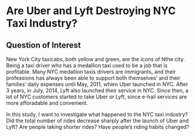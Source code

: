 <!--
This is for including Chapter 1.  Notice that it's also good practice to name your chunk.  This will help you debug potential issues as you knit.  The chunk above is called intro and the one below is called chapter1.  Feel free to change the name of the Rmd file as you wish, but don't forget to change it here from chap1.Rmd.
-->

<!--
The {#rmd-basics} text after the chapter declaration will allow us to link throughout the document back to the beginning of Chapter 1.  These labels will automatically be generated (if not specified) by changing the spaces to hyphens and capital letters to lowercase.  Look for the reference to this label at the beginning of Chapter 2.
-->

# Are Uber and Lyft Destroying NYC Taxi Industry? {#chapter1}

## Question of Interest

New York City taxicabs, both yellow and green, are the icons of Nthe city. Being a taxi driver who has a medallion taxi used to be a job that is profitable. Many NYC medallion taxis drivers are immigrants, and their professions has always been able to support both themselves' and their families' daily expenses until May, 2011, whien Uber launched in NYC. After 3 years, in July, 2014, Lyft also launched their service in NYC. Since then, a lot of NYC customers started to take Uber or Lyft, since e-hail services are more afforadable and convenient.

In this study, I want to investigate what happened to the NYC taxi industry? Did the total number of rides decrease sharply after the launch of Uber and Lyft? Are people taking shorter rides? Have people's riding habits changed?



